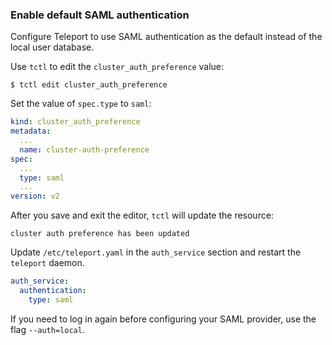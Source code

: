 ### Enable default SAML authentication

Configure Teleport to use SAML authentication as the default instead of the local
user database.


<Tabs>
<TabItem scope={["cloud"]} label="Dynamic Resources (All Editions)">

Use `tctl` to edit the `cluster_auth_preference` value:

```code
$ tctl edit cluster_auth_preference
```

Set the value of `spec.type` to `saml`:

```yaml
kind: cluster_auth_preference
metadata:
  ...
  name: cluster-auth-preference
spec:
  ...
  type: saml
  ...
version: v2
```

After you save and exit the editor, `tctl` will update the resource:

```text
cluster auth preference has been updated
```

</TabItem>
<TabItem label="Static Config (Self-Hosted)" scope={["enterprise"]}>

Update `/etc/teleport.yaml` in the `auth_service` section and restart the `teleport` daemon.

```yaml
auth_service:
  authentication:
    type: saml
```

</TabItem>
</Tabs>

<Admonition type="tip">

If you need to log in again before configuring your SAML provider, use the flag <nobr>`--auth=local`</nobr>.

</Admonition>

